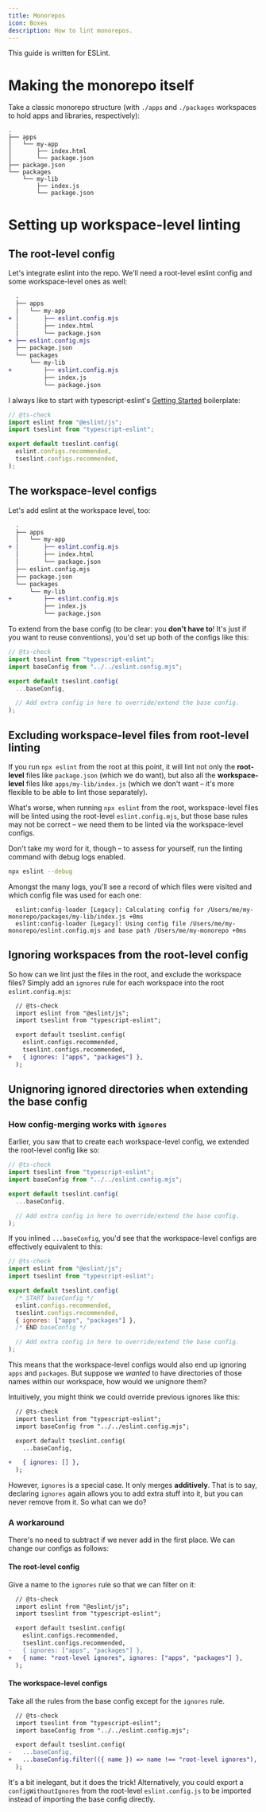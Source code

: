 ```yaml
---
title: Monorepos
icon: Boxes
description: How to lint monorepos.
---
```


<Callout type='info'>

This guide is written for ESLint.

</Callout>

# Making the monorepo itself

Take a classic monorepo structure (with `./apps` and `./packages` workspaces to hold apps and libraries, respectively):

```
.
├── apps
│   └── my-app
│       ├── index.html
│       └── package.json
├── package.json
└── packages
    └── my-lib
        ├── index.js
        └── package.json
```

# Setting up workspace-level linting

## The root-level config

Let's integrate eslint into the repo. We'll need a root-level eslint config and some workspace-level ones as well:

```diff
  .
  ├── apps
  │   └── my-app
+ │       ├── eslint.config.mjs
  │       ├── index.html
  │       └── package.json
+ ├── eslint.config.mjs
  ├── package.json
  └── packages
      └── my-lib
+         ├── eslint.config.mjs
          ├── index.js
          └── package.json
```

I always like to start with typescript-eslint's [Getting Started](https://typescript-eslint.io/packages/typescript-eslint/#usage) boilerplate:

```js
// @ts-check
import eslint from "@eslint/js";
import tseslint from "typescript-eslint";

export default tseslint.config(
  eslint.configs.recommended,
  tseslint.configs.recommended,
);
```

## The workspace-level configs

Let's add eslint at the workspace level, too:

```diff
  .
  ├── apps
  │   └── my-app
+ │       ├── eslint.config.mjs
  │       ├── index.html
  │       └── package.json
  ├── eslint.config.mjs
  ├── package.json
  └── packages
      └── my-lib
+         ├── eslint.config.mjs
          ├── index.js
          └── package.json
```

To extend from the base config (to be clear: you **don't have to**! It's just if you want to reuse conventions), you'd set up both of the configs like this:

```js
// @ts-check
import tseslint from "typescript-eslint";
import baseConfig from "../../eslint.config.mjs";

export default tseslint.config(
  ...baseConfig,

  // Add extra config in here to override/extend the base config.
);
```

## Excluding workspace-level files from root-level linting

If you run `npx eslint` from the root at this point, it will lint not only the **root-level** files like `package.json` (which we do want), but also all the **workspace-level** files like `apps/my-lib/index.js` (which we don't want – it's more flexible to be able to lint those separately).

What's worse, when running `npx eslint` from the root, workspace-level files will be linted using the root-level `eslint.config.mjs`, but those base rules may not be correct – we need them to be linted via the workspace-level configs.

Don't take my word for it, though – to assess for yourself, run the linting command with debug logs enabled.

```sh
npx eslint --debug
```

Amongst the many logs, you'll see a record of which files were visited and which config file was used for each one:

```
  eslint:config-loader [Legacy]: Calculating config for /Users/me/my-monorepo/packages/my-lib/index.js +0ms
  eslint:config-loader [Legacy]: Using config file /Users/me/my-monorepo/eslint.config.mjs and base path /Users/me/my-monorepo +0ms
```

## Ignoring workspaces from the root-level config

So how can we lint just the files in the root, and exclude the workspace files? Simply add an `ignores` rule for each workspace into the root `eslint.config.mjs`:

```diff
  // @ts-check
  import eslint from "@eslint/js";
  import tseslint from "typescript-eslint";

  export default tseslint.config(
    eslint.configs.recommended,
    tseslint.configs.recommended,
+   { ignores: ["apps", "packages"] },
  );
```

## Unignoring ignored directories when extending the base config

### How config-merging works with `ignores`

Earlier, you saw that to create each workspace-level config, we extended the root-level config like so:

```js
// @ts-check
import tseslint from "typescript-eslint";
import baseConfig from "../../eslint.config.mjs";

export default tseslint.config(
  ...baseConfig,

  // Add extra config in here to override/extend the base config.
);
```

If you inlined `...baseConfig`, you'd see that the workspace-level configs are effectively equivalent to this:

```js
// @ts-check
import eslint from "@eslint/js";
import tseslint from "typescript-eslint";

export default tseslint.config(
  /* START baseConfig */
  eslint.configs.recommended,
  tseslint.configs.recommended,
  { ignores: ["apps", "packages"] },
  /* END baseConfig */

  // Add extra config in here to override/extend the base config.
);
```

This means that the workspace-level configs would also end up ignoring `apps` and `packages`. But suppose we _wanted_ to have directories of those names within our workspace, how would we unignore them?

Intuitively, you might think we could override previous ignores like this:

```diff
  // @ts-check
  import tseslint from "typescript-eslint";
  import baseConfig from "../../eslint.config.mjs";

  export default tseslint.config(
    ...baseConfig,

+   { ignores: [] },
  );
```

However, `ignores` is a special case. It only merges **additively**. That is to say, declaring `ignores` again allows you to add extra stuff into it, but you can never remove from it. So what can we do?

### A workaround

There's no need to subtract if we never add in the first place. We can change our configs as follows:

#### The root-level config

Give a name to the `ignores` rule so that we can filter on it:

```diff
  // @ts-check
  import eslint from "@eslint/js";
  import tseslint from "typescript-eslint";

  export default tseslint.config(
    eslint.configs.recommended,
    tseslint.configs.recommended,
-   { ignores: ["apps", "packages"] },
+   { name: "root-level ignores", ignores: ["apps", "packages"] },
  );
```

#### The workspace-level configs

Take all the rules from the base config except for the `ignores` rule.

```diff
  // @ts-check
  import tseslint from "typescript-eslint";
  import baseConfig from "../../eslint.config.mjs";

  export default tseslint.config(
-   ...baseConfig,
+   ...baseConfig.filter(({ name }) => name !== "root-level ignores"),
  );
```

It's a bit inelegant, but it does the trick! Alternatively, you could export a `configWithoutIgnores` from the root-level `eslint.config.js` to be imported instead of importing the base config directly.
